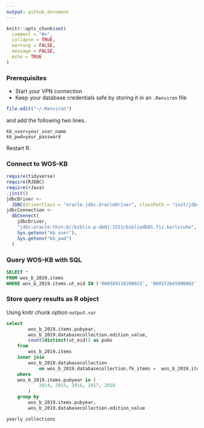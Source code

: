 ```yaml
---
output: github_document
---
```


```r
knitr::opts_chunk$set(
  comment = "#>",
  collapse = TRUE,
  warning = FALSE,
  message = FALSE,
  echo = TRUE
)
```

### Prerequisites

- Start your VPN connection
- Keep your database credentials safe by storing it in an `.Renviron`  file 

```r
file.edit("~/.Renviron")
```

and add the following two lines.

```
kb_user=your_user_name
kb_pwd=your_password
```

Restart R.

### Connect to WOS-KB

```r
require(tidyverse)
require(RJDBC)
require(rJava)
.jinit()
jdbcDriver <-
  JDBC(driverClass = "oracle.jdbc.OracleDriver", classPath = "inst/jdbc_driver/ojdbc8.jar")
jdbcConnection <-
  dbConnect(
    jdbcDriver,
    "jdbc:oracle:thin:@//biblio-p-db01:1521/bibliodb01.fiz.karlsruhe",
    Sys.getenv("kb_user"),
    Sys.getenv("kb_pwd")
  ) 
```

### Query WOS-KB with SQL

```sql
SELECT *
FROM wos_b_2019.items
WHERE wos_b_2019.items.ut_eid IN ('000389110200022', '000372645900002', '000400754000138')
```

### Store query results as R object

Using knitr chunk option `output.var`

```sql
select
        wos_b_2019.items.pubyear,
        wos_b_2019.databasecollection.edition_value,
        count(distinct(ut_eid)) as pubs                         
    from
        wos_b_2019.items                                            
    inner join
        wos_b_2019.databasecollection                                                                                          
            on wos_b_2019.databasecollection.fk_items =  wos_b_2019.items.pk_items    
    where
    wos_b_2019.items.pubyear in (
            2014, 2015, 2016, 2017, 2018                                                   
        )                                                  
    group by
        wos_b_2019.items.pubyear,
        wos_b_2019.databasecollection.edition_value
```


```r
yearly_collections
```

